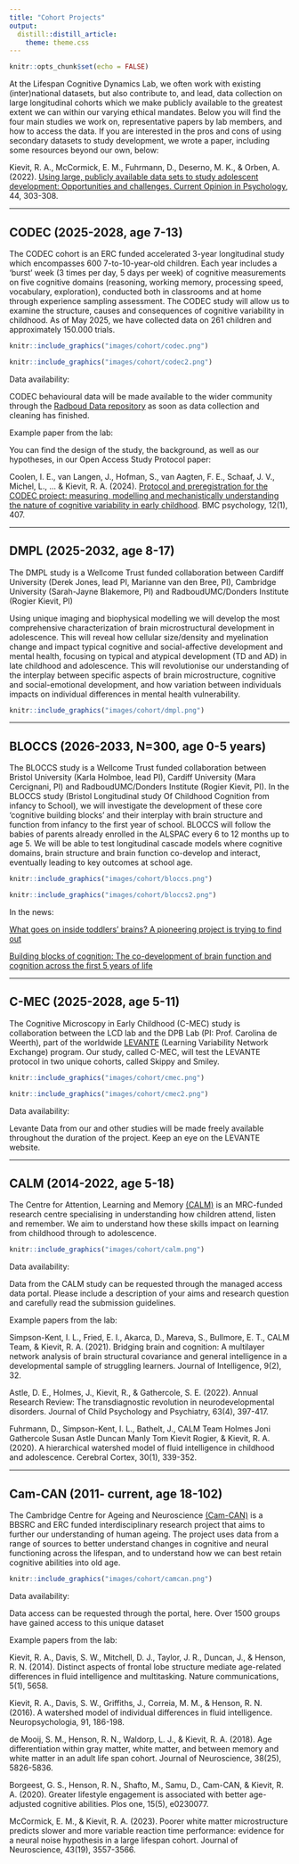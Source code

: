 ```yaml
---
title: "Cohort Projects"
output:
  distill::distill_article:
    theme: theme.css
---
```


```r
knitr::opts_chunk$set(echo = FALSE)
```

At the Lifespan Cognitive Dynamics Lab, we often work with existing (inter)national datasets, but also contribute to, and lead, data collection on large longitudinal cohorts which we make publicly available to the greatest extent we can within our varying ethical mandates. Below you will find the four main studies we work on, representative papers by lab members, and  how to access the data. If you are interested in the pros and cons of using secondary datasets to study development, we wrote a paper, including some resources beyond our own, below:

Kievit, R. A., McCormick, E. M., Fuhrmann, D., Deserno, M. K., & Orben, A. (2022). [Using large, publicly available data sets to study adolescent development: Opportunities and challenges. Current Opinion in Psychology](https://www.sciencedirect.com/science/article/pii/S2352250X21001950?via%3Dihub), 44, 303-308.

---

## CODEC (2025-2028, age 7-13)
The CODEC cohort is an ERC funded accelerated 3-year longitudinal study which encompasses 600 7-to-10-year-old children. Each year includes a ‘burst’ week (3 times per day, 5 days per week) of cognitive measurements on five cognitive domains (reasoning, working memory, processing speed, vocabulary, exploration), conducted both in classrooms and at home through experience sampling assessment. The CODEC study will allow us to examine the structure, causes and consequences of cognitive variability in childhood. As of May 2025, we have collected data on 261 children and approximately 150.000 trials. 

```r
knitr::include_graphics("images/cohort/codec.png")
```


```r
knitr::include_graphics("images/cohort/codec2.png")
```

Data availability:

CODEC behavioural data will be made available to the wider community through the [Radboud Data repository](https://data.ru.nl) as soon as data collection and cleaning has finished.

Example paper from the lab:

You can find the design of the study, the background, as well as our hypotheses, in our Open Access Study Protocol paper:

Coolen, I. E., van Langen, J., Hofman, S., van Aagten, F. E., Schaaf, J. V., Michel, L., ... & Kievit, R. A. (2024). [Protocol and preregistration for the CODEC project: measuring, modelling and mechanistically understanding the nature of cognitive variability in early childhood](https://bmcpsychology.biomedcentral.com/articles/10.1186/s40359-024-01904-5). BMC psychology, 12(1), 407.

---

## DMPL (2025-2032, age 8-17)

The DMPL study is a Wellcome Trust funded collaboration between Cardiff University (Derek Jones, lead PI, Marianne van den Bree, PI), Cambridge University (Sarah-Jayne Blakemore, PI) and RadboudUMC/Donders Institute (Rogier Kievit, PI)

Using unique imaging and biophysical modelling we will develop the most comprehensive characterization of brain microstructural development in adolescence. This will reveal how cellular size/density and myelination change and impact typical cognitive and social-affective development and mental health, focusing on typical and atypical development (TD and AD) in late childhood and adolescence. This will revolutionise our understanding of the interplay between specific aspects of brain microstructure, cognitive and social-emotional development, and how variation between individuals impacts on individual differences in mental health vulnerability. 

```r
knitr::include_graphics("images/cohort/dmpl.png")
```

---

## BLOCCS (2026-2033, N=300, age 0-5 years)

The BLOCCS study is a Wellcome Trust funded collaboration between Bristol University (Karla Holmboe, lead PI), Cardiff University (Mara Cercignani, PI) and RadboudUMC/Donders Institute (Rogier Kievit, PI). In the BLOCCS study (Bristol Longitudinal study Of Childhood Cognition from infancy to School), we will investigate the development of these core ‘cognitive building blocks’ and their interplay with brain structure and function from infancy to the first year of school.
BLOCCS will follow the babies of parents already enrolled in the ALSPAC every 6 to 12 months up to age 5. We will be able to test longitudinal cascade models where cognitive domains, brain structure and brain function co-develop and interact, eventually leading to key outcomes at school age. 

```r
knitr::include_graphics("images/cohort/bloccs.png")
```

```r
knitr::include_graphics("images/cohort/bloccs2.png")
```


In the news: 

[What goes on inside toddlers' brains? A pioneering project is trying to find out](https://www.bbc.com/news/articles/cvg71z808q9o)

[Building blocks of cognition: The co-development of brain function and cognition across the first 5 years of life](https://wellcome.org/research-funding/funding-portfolio/funded-grants/building-blocks-cognition-co-development-brain)

--- 

## C-MEC (2025-2028, age 5-11)

The Cognitive Microscopy in Early Childhood (C-MEC) study is collaboration between the LCD lab and the DPB Lab (PI: Prof. Carolina de Weerth), part of the worldwide [LEVANTE](https://jacobsfoundation.org/levante-welcomes-first-cohort-of-participating-sites-to-global-research-network/) (Learning Variability Network Exchange) program. Our study, called C-MEC, will test the LEVANTE protocol in two unique cohorts, called Skippy and Smiley.  

```r
knitr::include_graphics("images/cohort/cmec.png")
```

```r
knitr::include_graphics("images/cohort/cmec2.png")
```

Data availability:

Levante Data from our and other studies will be made freely available throughout the duration of the project. Keep an eye on the LEVANTE website.

---

## CALM (2014-2022, age 5-18)

The Centre for Attention, Learning and Memory [(CALM)](https://calm.mrc-cbu.cam.ac.uk) is an MRC-funded research centre specialising in understanding how children attend, listen and remember. We aim to understand how these skills impact on learning from childhood through to adolescence.

```r
knitr::include_graphics("images/cohort/calm.png")
```

Data availability:

Data from the CALM study can be requested through the managed access data portal. Please include a description of your aims and research question and carefully read the submission guidelines. 

Example papers from the lab:

Simpson-Kent, I. L., Fried, E. I., Akarca, D., Mareva, S., Bullmore, E. T., CALM Team, & Kievit, R. A. (2021). Bridging brain and cognition: A multilayer network analysis of brain structural covariance and general intelligence in a developmental sample of struggling learners. Journal of Intelligence, 9(2), 32.

Astle, D. E., Holmes, J., Kievit, R., & Gathercole, S. E. (2022). Annual Research Review: The transdiagnostic revolution in neurodevelopmental disorders. Journal of Child Psychology and Psychiatry, 63(4), 397-417.

Fuhrmann, D., Simpson-Kent, I. L., Bathelt, J., CALM Team Holmes Joni Gathercole Susan Astle Duncan Manly Tom Kievit Rogier, & Kievit, R. A. (2020). A hierarchical watershed model of fluid intelligence in childhood and adolescence. Cerebral Cortex, 30(1), 339-352.

---

## Cam-CAN (2011- current, age 18-102)

The Cambridge Centre for Ageing and Neuroscience [(Cam-CAN)](https://cam-can.mrc-cbu.cam.ac.uk) is a BBSRC and ERC funded interdisciplinary research project that aims to further our understanding of human ageing. The project uses data from a range of sources to better understand changes in cognitive and neural functioning across the lifespan, and to understand how we can best retain cognitive abilities into old age.

```r
knitr::include_graphics("images/cohort/camcan.png")
```

Data availability:

Data access can be requested through the portal, here. Over 1500 groups have gained access to this unique dataset

Example papers from the lab:

Kievit, R. A., Davis, S. W., Mitchell, D. J., Taylor, J. R., Duncan, J., & Henson, R. N. (2014). Distinct aspects of frontal lobe structure mediate age-related differences in fluid intelligence and multitasking. Nature communications, 5(1), 5658.

Kievit, R. A., Davis, S. W., Griffiths, J., Correia, M. M., & Henson, R. N. (2016). A watershed model of individual differences in fluid intelligence. Neuropsychologia, 91, 186-198.

de Mooij, S. M., Henson, R. N., Waldorp, L. J., & Kievit, R. A. (2018). Age differentiation within gray matter, white matter, and between memory and white matter in an adult life span cohort. Journal of Neuroscience, 38(25), 5826-5836.

Borgeest, G. S., Henson, R. N., Shafto, M., Samu, D., Cam-CAN, & Kievit, R. A. (2020). Greater lifestyle engagement is associated with better age-adjusted cognitive abilities. Plos one, 15(5), e0230077.

McCormick, E. M., & Kievit, R. A. (2023). Poorer white matter microstructure predicts slower and more variable reaction time performance: evidence for a neural noise hypothesis in a large lifespan cohort. Journal of Neuroscience, 43(19), 3557-3566.











